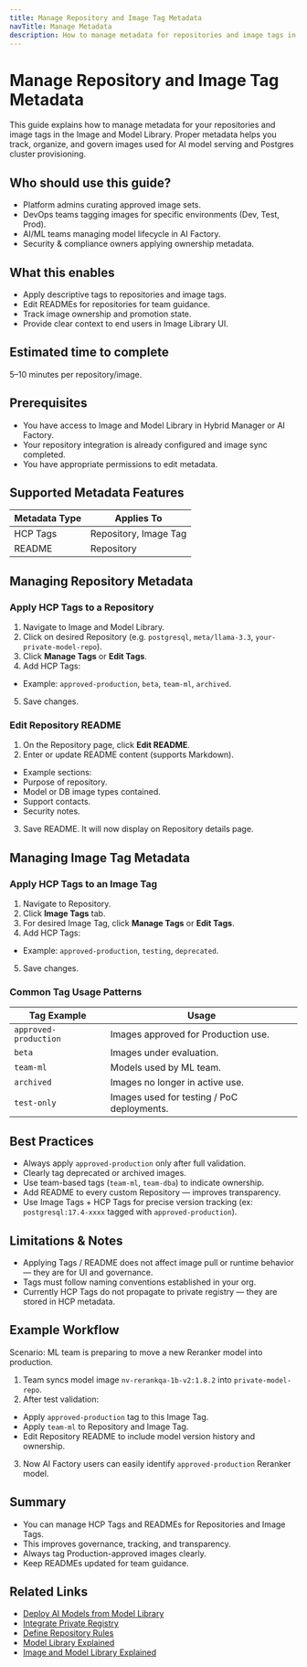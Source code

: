 ```yaml
---
title: Manage Repository and Image Tag Metadata
navTitle: Manage Metadata
description: How to manage metadata for repositories and image tags in the Image and Model Library.
---
```


# Manage Repository and Image Tag Metadata

This guide explains how to manage metadata for your repositories and image tags in the Image and Model Library. Proper metadata helps you track, organize, and govern images used for AI model serving and Postgres cluster provisioning.

## Who should use this guide?

- Platform admins curating approved image sets.
- DevOps teams tagging images for specific environments (Dev, Test, Prod).
- AI/ML teams managing model lifecycle in AI Factory.
- Security & compliance owners applying ownership metadata.

## What this enables

- Apply descriptive tags to repositories and image tags.
- Edit READMEs for repositories for team guidance.
- Track image ownership and promotion state.
- Provide clear context to end users in Image Library UI.

## Estimated time to complete

5–10 minutes per repository/image.

## Prerequisites

- You have access to Image and Model Library in Hybrid Manager or AI Factory.
- Your repository integration is already configured and image sync completed.
- You have appropriate permissions to edit metadata.

## Supported Metadata Features

| Metadata Type | Applies To |
|---------------|------------|
| HCP Tags | Repository, Image Tag |
| README | Repository |

## Managing Repository Metadata

### Apply HCP Tags to a Repository

1. Navigate to Image and Model Library.
2. Click on desired Repository (e.g. `postgresql`, `meta/llama-3.3`, `your-private-model-repo`).
3. Click **Manage Tags** or **Edit Tags**.
4. Add HCP Tags:
 - Example: `approved-production`, `beta`, `team-ml`, `archived`.
5. Save changes.

### Edit Repository README

1. On the Repository page, click **Edit README**.
2. Enter or update README content (supports Markdown).
 - Example sections:
  - Purpose of repository.
  - Model or DB image types contained.
  - Support contacts.
  - Security notes.
3. Save README. It will now display on Repository details page.

## Managing Image Tag Metadata

### Apply HCP Tags to an Image Tag

1. Navigate to Repository.
2. Click **Image Tags** tab.
3. For desired Image Tag, click **Manage Tags** or **Edit Tags**.
4. Add HCP Tags:
 - Example: `approved-production`, `testing`, `deprecated`.
5. Save changes.

### Common Tag Usage Patterns

| Tag Example | Usage |
|-------------|-------|
| `approved-production` | Images approved for Production use. |
| `beta` | Images under evaluation. |
| `team-ml` | Models used by ML team. |
| `archived` | Images no longer in active use. |
| `test-only` | Images used for testing / PoC deployments. |

## Best Practices

- Always apply `approved-production` only after full validation.
- Clearly tag deprecated or archived images.
- Use team-based tags (`team-ml`, `team-dba`) to indicate ownership.
- Add README to every custom Repository — improves transparency.
- Use Image Tags + HCP Tags for precise version tracking (ex: `postgresql:17.4-xxxx` tagged with `approved-production`).

## Limitations & Notes

- Applying Tags / README does not affect image pull or runtime behavior — they are for UI and governance.
- Tags must follow naming conventions established in your org.
- Currently HCP Tags do not propagate to private registry — they are stored in HCP metadata.

## Example Workflow

Scenario: ML team is preparing to move a new Reranker model into production.

1. Team syncs model image `nv-rerankqa-1b-v2:1.8.2` into `private-model-repo`.
2. After test validation:
 - Apply `approved-production` tag to this Image Tag.
 - Apply `team-ml` to Repository and Image Tag.
 - Edit Repository README to include model version history and ownership.
3. Now AI Factory users can easily identify `approved-production` Reranker model.

## Summary

- You can manage HCP Tags and READMEs for Repositories and Image Tags.
- This improves governance, tracking, and transparency.
- Always tag Production-approved images clearly.
- Keep READMEs updated for team guidance.

## Related Links

- [Deploy AI Models from Model Library](deploy-ai-models-from-model-library)
- [Integrate Private Registry](integrate-private-registry)
- [Define Repository Rules](define-repository-rules)
- [Model Library Explained](edb-postgres-ai/ai-factory/learn/explained/model-library-explained)
- [Image and Model Library Explained](edb-postgres-ai/hybrid-manager/learn/explained/model-image-library)
